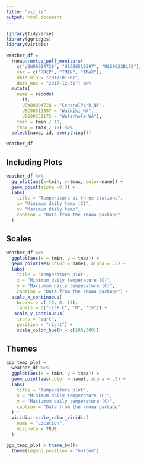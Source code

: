 ```yaml
---
title: "viz_ii"
output: html_document
---
```


```r
library(tidyverse)
library(ggridges)
library(viridis)

```



```r
weather_df = 
  rnoaa::meteo_pull_monitors(
    c("USW00094728", "USC00519397", "USS0023B17S"),
    var = c("PRCP", "TMIN", "TMAX"), 
    date_min = "2017-01-01",
    date_max = "2017-12-31") %>%
  mutate(
    name = recode(
      id, 
      USW00094728 = "CentralPark_NY", 
      USC00519397 = "Waikiki_HA",
      USS0023B17S = "Waterhole_WA"),
    tmin = tmin / 10,
    tmax = tmax / 10) %>%
  select(name, id, everything())

weather_df
```

## Including Plots



```r
weather_df %>%  
  gg_plot(aes(x=tmin, y=tmax, color=name)) +
  geom_point(alpha =0.3) +
  labs(
    title = "Temperature at three stations",
    x= "Minimum daily temp (C)",
    y= "Maximum daily temp",
    caption = "Data from the rnoaa package"
  )
```

## Scales

```r
weather_df %>% 
  ggplot(aes(x = tmin, y = tmax)) + 
  geom_point(aes(color = name), alpha = .5) + 
  labs(
    title = "Temperature plot",
    x = "Minimum daily temperature (C)",
    y = "Maxiumum daily temperature (C)",
    caption = "Data from the rnoaa package") + 
  scale_x_continuous(
    breaks = c(-15, 0, 15), 
    labels = c("-15º C", "0", "15")) +
   scale_y_continuous(
    trans = "sqrt", 
    position = "right") + 
    scale_color_hue(h = c(100,300))
```

## Themes

```r
ggp_temp_plot = 
  weather_df %>% 
  ggplot(aes(x = tmin, y = tmax)) + 
  geom_point(aes(color = name), alpha = .5) + 
  labs(
    title = "Temperature plot",
    x = "Minimum daily temperature (C)",
    y = "Maxiumum daily temperature (C)",
    caption = "Data from the rnoaa package"
  ) + 
  viridis::scale_color_viridis(
    name = "Location", 
    discrete = TRUE
  )

ggp_temp_plot + theme_bw()+
  theme(legend.position = "bottom")
```

